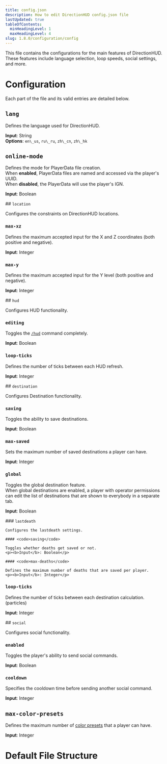 ```yaml
---
title: config.json
description: How to edit DirectionHUD config.json file
lastUpdated: true
tableOfContents:
  minHeadingLevel: 1
  maxHeadingLevel: 4
slug: 1.8.0/configuration/config
---
```



This file contains the configurations for the main features of DirectionHUD.
These features include language selection, loop speeds, social settings, and more.

# Configuration

Each part of the file and its valid entries are detailed below.

## <code>lang</code>

Defines the language used for DirectionHUD.

<p>
  <b>Input</b>: String<br />
  <b>Options</b>:
  <code>en\_us</code>,
  <code>ru\_ru</code>,
  <code>zh\_cn</code>,
  <code>zh\_hk</code>
</p>

## <code>online-mode</code>

Defines the mode for PlayerData file creation. <br />
When <b>enabled</b>, PlayerData files are named and accessed via the player's <tooltip term="UUID">UUID</tooltip>. <br />
When <b>disabled</b>, the PlayerData will use the player's <tooltip term="IGN">IGN</tooltip>.

<p><b>Input</b>: Boolean</p>

<Card>
  ## <code>location</code>

  Configures the constraints on DirectionHUD locations.

  ### <code>max-xz</code>

  Defines the maximum accepted input for the X and Z coordinates (both positive and negative).
  <p><b>Input</b>: Integer</p>

  ### <code>max-y</code>

  Defines the maximum accepted input for the Y level (both positive and negative).
  <p><b>Input</b>: Integer</p>
</Card>

<Card>
  ## <code>hud</code>

  Configures HUD functionality.

  ### <code>editing</code>

  Toggles the <a href="index.mdx"><code>/hud</code></a> command completely.
  <p><b>Input</b>: Boolean</p>

  ### <code>loop-ticks</code>

  Defines the number of ticks between each HUD refresh.
  <p><b>Input</b>: Integer</p>
</Card>

<Card>
  ## <code>destination</code>

  Configures Destination functionality.

  ### <code>saving</code>

  Toggles the ability to save destinations.
  <p><b>Input</b>: Boolean</p>

  ### <code>max-saved</code>

  Sets the maximum number of saved destinations a player can have.
  <p><b>Input</b>: Integer</p>

  ### <code>global</code>

  Toggles the global destination feature. <br />
  When global destinations are enabled, a player with operator permissions can edit the list of destinations that are shown to everybody in a separate tab. <br />
  <p><b>Input</b>: Boolean</p>

  <Card>
    ### <code>lastdeath</code>

    Configures the lastdeath settings.

    #### <code>saving</code>

    Toggles whether deaths get saved or not.
    <p><b>Input</b>: Boolean</p>

    #### <code>max-deaths</code>

    Defines the maximum number of deaths that are saved per player.
    <p><b>Input</b>: Integer</p>
  </Card>

  ### <code>loop-ticks</code>

  Defines the number of ticks between each destination calculation. (particles)
  <p><b>Input</b>: Integer</p>
</Card>

<Card>
  ## <code>social</code>

  Configures social functionality.

  ### <code>enabled</code>

  Toggles the player's ability to send social commands.
  <p><b>Input</b>: Boolean</p>

  ### <code>cooldown</code>

  Specifies the cooldown time before sending another social command.
  <p><b>Input</b>: Integer</p>
</Card>

## <code>max-color-presets</code>

Defines the maximum number of <a href="index.mdx">color presets</a> that a player can have.
<p><b>Input</b>: Integer</p>

# Default File Structure


<Code code={importedCode} lang="json" title="config.json" />
